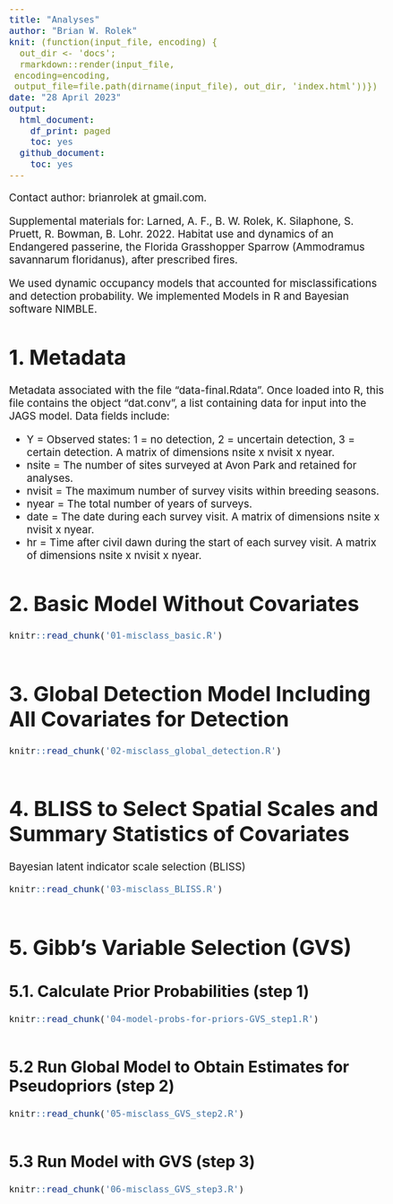 ```yaml
---
title: "Analyses"
author: "Brian W. Rolek"
knit: (function(input_file, encoding) {
  out_dir <- 'docs';
  rmarkdown::render(input_file,
 encoding=encoding,
 output_file=file.path(dirname(input_file), out_dir, 'index.html'))})
date: "28 April 2023"
output:
  html_document:
    df_print: paged
    toc: yes
  github_document:
    toc: yes
---
```


<style type="text/css">
  body{
  font-size: 14pt;
}
</style>

Contact author: brianrolek at gmail.com.

Supplemental materials for:
Larned, A. F., B. W. Rolek, K. Silaphone, S. Pruett, R. Bowman, B. Lohr. 2022. Habitat use and dynamics of an Endangered passerine, the Florida Grasshopper Sparrow (Ammodramus savannarum floridanus), after prescribed fires.

We used dynamic occupancy models that accounted for misclassifications and detection probability. We implemented Models in R and Bayesian software NIMBLE.  

# 1. Metadata
Metadata associated with the file "data\data-final.Rdata". Once loaded into R, this file contains the object "dat.conv", a list containing data for input into the JAGS model. Data fields include: 

+ Y = Observed states: 1 = no detection, 2 = uncertain detection, 3 = certain detection. A matrix of dimensions nsite x nvisit x nyear.
+ nsite = The number of sites surveyed at Avon Park and retained for analyses.
+ nvisit = The maximum number of survey visits within breeding seasons.
+ nyear = The total number of years of surveys. 
+ date = The date during each survey visit. A matrix of dimensions nsite x nvisit x nyear.
+ hr = Time after civil dawn during the start of each survey visit. A matrix of dimensions nsite x nvisit x nyear.

# 2. Basic Model Without Covariates
```r
knitr::read_chunk('01-misclass_basic.R')
```
```r
```

# 3. Global Detection Model Including All Covariates for Detection  
```r
knitr::read_chunk('02-misclass_global_detection.R')
```
```r
```

# 4. BLISS to Select Spatial Scales and Summary Statistics of Covariates  
Bayesian latent indicator scale selection (BLISS)
```r
knitr::read_chunk('03-misclass_BLISS.R')
```
```r
```

# 5. Gibb's Variable Selection (GVS)

## 5.1. Calculate Prior Probabilities (step 1)
```r
knitr::read_chunk('04-model-probs-for-priors-GVS_step1.R')
```
```r
```

## 5.2 Run Global Model to Obtain Estimates for Pseudopriors (step 2)
```r
knitr::read_chunk('05-misclass_GVS_step2.R')
```
```r
```

## 5.3 Run Model with GVS (step 3)
```r
knitr::read_chunk('06-misclass_GVS_step3.R')
```
```r
```